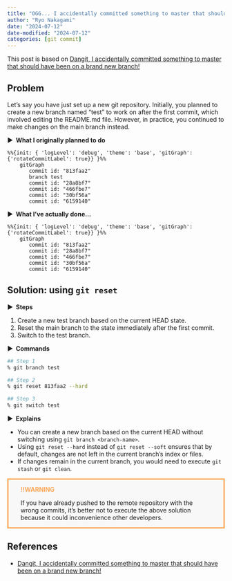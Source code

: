 ```yaml
---
title: "OGG... I accidentally committed something to master that should have been on a brand new branch!"
author: "Ryo Nakagami"
date: "2024-07-12"
date-modified: "2024-07-12"
categories: [git commit]
---
```


This post is based on [Dangit, I accidentally committed something to master that should have been on a brand new branch!](https://dangitgit.com/#accidental-commit-master)


## Problem

Let's say you have just set up a new git repository. Initially, you planned to create a new branch named "test" to work on after the first commit, which involved editing the README.md file. However, in practice, you continued to make changes on the main branch instead.

<strong > &#9654;&nbsp; What I originally planned to do</strong>

```mermaid
%%{init: { 'logLevel': 'debug', 'theme': 'base', 'gitGraph': {'rotateCommitLabel': true}} }%%
    gitGraph
       commit id: "813faa2"
       branch test
       commit id: "28a8bf7"
       commit id: "466fbe7"
       commit id: "30bf56a"
       commit id: "6159140"
```

<strong > &#9654;&nbsp; What I've actually done...</strong>


```mermaid
%%{init: { 'logLevel': 'debug', 'theme': 'base', 'gitGraph': {'rotateCommitLabel': true}} }%%
    gitGraph
       commit id: "813faa2"
       commit id: "28a8bf7"
       commit id: "466fbe7"
       commit id: "30bf56a"
       commit id: "6159140"
```

## Solution: using `git reset`

<strong > &#9654;&nbsp; Steps</strong>

1. Create a new test branch based on the current HEAD state.
2. Reset the main branch to the state immediately after the first commit.
3. Switch to the test branch.

<strong > &#9654;&nbsp; Commands</strong>

```zsh
## Step 1
% git branch test

## Step 2
% git reset 813faa2 --hard

## Step 3
% git switch test
```

<strong > &#9654;&nbsp; Explains</strong>

- You can create a new branch based on the current HEAD without switching using `git branch <branch-name>`.
- Using `git reset --hard` instead of `git reset --soft` ensures that by default, changes are not left in the current branch's index or files.
- If changes remain in the current branch, you would need to execute `git stash` or `git clean`.

<div style='padding-left: 2em; padding-right: 2em; border-radius: 0em; border-style:solid; border-color:#ffa657; background-color:#F8F8F8'>
<strong style="color:#ffa657">!!WARNING</strong> <br>

If you have already pushed to the remote repository with the wrong commits, 
it's better not to execute the above solution because it could inconvenience other developers.

</div>

References
----------
- [Dangit, I accidentally committed something to master that should have been on a brand new branch!](https://dangitgit.com/#accidental-commit-master)